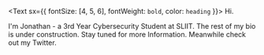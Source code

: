 <Text sx={{ fontSize: [4, 5, 6], fontWeight: `bold`, color: `heading` }}>
  Hi.
</Text>

I'm Jonathan - a 3rd Year Cybersecurity Student at SLIIT.
The rest of my bio is under construction. Stay tuned for more Information. Meanwhile check out my Twitter.